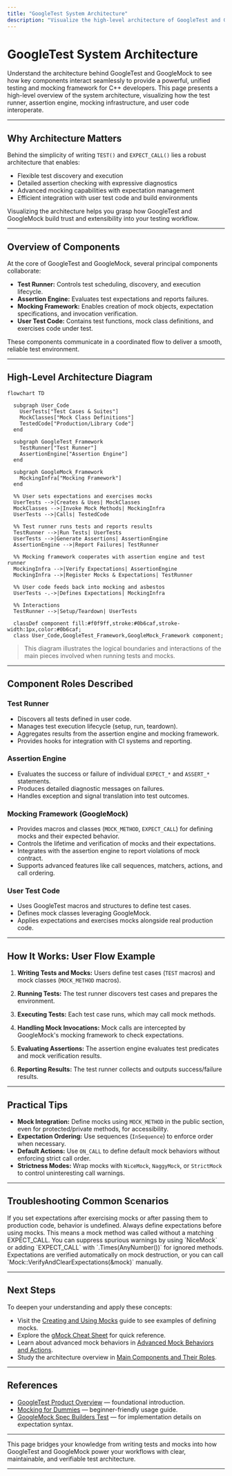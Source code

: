 ```yaml
---
title: "GoogleTest System Architecture"
description: "Visualize the high-level architecture of GoogleTest and GoogleMock with a clear mermaid diagram. Understand how components like the test runner, assertion engine, and mock utilities interact, including their integration flow within user code."
---
```


# GoogleTest System Architecture

Understand the architecture behind GoogleTest and GoogleMock to see how key components interact seamlessly to provide a powerful, unified testing and mocking framework for C++ developers. This page presents a high-level overview of the system architecture, visualizing how the test runner, assertion engine, mocking infrastructure, and user code interoperate.

---

## Why Architecture Matters

Behind the simplicity of writing `TEST()` and `EXPECT_CALL()` lies a robust architecture that enables:

- Flexible test discovery and execution
- Detailed assertion checking with expressive diagnostics
- Advanced mocking capabilities with expectation management
- Efficient integration with user test code and build environments

Visualizing the architecture helps you grasp how GoogleTest and GoogleMock build trust and extensibility into your testing workflow.

---

## Overview of Components

At the core of GoogleTest and GoogleMock, several principal components collaborate:

- **Test Runner:** Controls test scheduling, discovery, and execution lifecycle.
- **Assertion Engine:** Evaluates test expectations and reports failures.
- **Mocking Framework:** Enables creation of mock objects, expectation specifications, and invocation verification.
- **User Test Code:** Contains test functions, mock class definitions, and exercises code under test.

These components communicate in a coordinated flow to deliver a smooth, reliable test environment.

---

## High-Level Architecture Diagram

```mermaid
flowchart TD

  subgraph User_Code
    UserTests["Test Cases & Suites"]
    MockClasses["Mock Class Definitions"]
    TestedCode["Production/Library Code"]
  end

  subgraph GoogleTest_Framework
    TestRunner["Test Runner"]
    AssertionEngine["Assertion Engine"]
  end

  subgraph GoogleMock_Framework
    MockingInfra["Mocking Framework"]
  end

  %% User sets expectations and exercises mocks
  UserTests -->|Creates & Uses| MockClasses
  MockClasses -->|Invoke Mock Methods| MockingInfra
  UserTests -->|Calls| TestedCode

  %% Test runner runs tests and reports results
  TestRunner -->|Run Tests| UserTests
  UserTests -->|Generate Assertions| AssertionEngine
  AssertionEngine -->|Report Failures| TestRunner

  %% Mocking framework cooperates with assertion engine and test runner
  MockingInfra -->|Verify Expectations| AssertionEngine
  MockingInfra -->|Register Mocks & Expectations| TestRunner

  %% User code feeds back into mocking and asbestos
  UserTests -.->|Defines Expectations| MockingInfra

  %% Interactions
  TestRunner -->|Setup/Teardown| UserTests

  classDef component fill:#f0f9ff,stroke:#0b6caf,stroke-width:1px,color:#0b6caf;
  class User_Code,GoogleTest_Framework,GoogleMock_Framework component;
```

> This diagram illustrates the logical boundaries and interactions of the main pieces involved when running tests and mocks.

---

## Component Roles Described

### Test Runner

- Discovers all tests defined in user code.
- Manages test execution lifecycle (setup, run, teardown).
- Aggregates results from the assertion engine and mocking framework.
- Provides hooks for integration with CI systems and reporting.

### Assertion Engine

- Evaluates the success or failure of individual `EXPECT_*` and `ASSERT_*` statements.
- Produces detailed diagnostic messages on failures.
- Handles exception and signal translation into test outcomes.

### Mocking Framework (GoogleMock)

- Provides macros and classes (`MOCK_METHOD`, `EXPECT_CALL`) for defining mocks and their expected behavior.
- Controls the lifetime and verification of mocks and their expectations.
- Integrates with the assertion engine to report violations of mock contract.
- Supports advanced features like call sequences, matchers, actions, and call ordering.

### User Test Code

- Uses GoogleTest macros and structures to define test cases.
- Defines mock classes leveraging GoogleMock.
- Applies expectations and exercises mocks alongside real production code.

---

## How It Works: User Flow Example

1. **Writing Tests and Mocks:** Users define test cases (`TEST` macros) and mock classes (`MOCK_METHOD` macros).

2. **Running Tests:** The test runner discovers test cases and prepares the environment.

3. **Executing Tests:** Each test case runs, which may call mock methods.

4. **Handling Mock Invocations:** Mock calls are intercepted by GoogleMock's mocking framework to check expectations.

5. **Evaluating Assertions:** The assertion engine evaluates test predicates and mock verification results.

6. **Reporting Results:** The test runner collects and outputs success/failure results.

---

## Practical Tips

- **Mock Integration:** Define mocks using `MOCK_METHOD` in the public section, even for protected/private methods, for accessibility.
- **Expectation Ordering:** Use sequences (`InSequence`) to enforce order when necessary.
- **Default Actions:** Use `ON_CALL` to define default mock behaviors without enforcing strict call order.
- **Strictness Modes:** Wrap mocks with `NiceMock`, `NaggyMock`, or `StrictMock` to control uninteresting call warnings.

---

## Troubleshooting Common Scenarios

<AccordionGroup title="Troubleshooting GoogleMock Expectations">  
<Accordion title="Why are my EXPECT_CALLs not being triggered?">  
If you set expectations after exercising mocks or after passing them to production code, behavior is undefined. Always define expectations before using mocks.
</Accordion>  
<Accordion title="Why am I seeing uninteresting mock function call warnings?">  
This means a mock method was called without a matching EXPECT_CALL. You can suppress spurious warnings by using `NiceMock` or adding `EXPECT_CALL` with `.Times(AnyNumber())` for ignored methods.
</Accordion>  
<Accordion title="How to verify that all mock expectations are met?">  
Expectations are verified automatically on mock destruction, or you can call `Mock::VerifyAndClearExpectations(&mock)` manually.
</Accordion>  
</AccordionGroup>

---

## Next Steps

To deepen your understanding and apply these concepts:

- Visit the [Creating and Using Mocks](../guides/mocking-scenarios/creating-and-using-mocks) guide to see examples of defining mocks.
- Explore the [gMock Cheat Sheet](docs/gmock_cheat_sheet.md) for quick reference.
- Learn about advanced mock behaviors in [Advanced Mock Behaviors and Actions](../guides/mocking-scenarios/advanced-mock-behaviors).
- Study the architecture overview in [Main Components and Their Roles](../concepts/architecture-overview/component-roles).

---

## References

- [GoogleTest Product Overview](/overview/introduction-and-core-concepts/product-overview) — foundational introduction.
- [Mocking for Dummies](docs/gmock_for_dummies.md) — beginner-friendly usage guide.
- [GoogleMock Spec Builders Test](googlemock/test/gmock-spec-builders_test.cc) — for implementation details on expectation syntax.

---

This page bridges your knowledge from writing tests and mocks into how GoogleTest and GoogleMock power your workflows with clear, maintainable, and verifiable test architecture.

---
